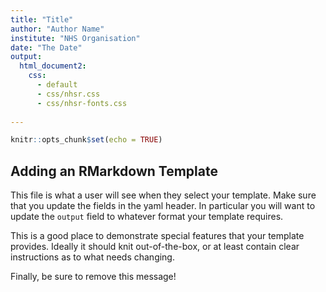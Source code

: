 ```yaml
---
title: "Title"
author: "Author Name"
institute: "NHS Organisation"
date: "The Date"
output:
  html_document2:
    css:
      - default
      - css/nhsr.css
      - css/nhsr-fonts.css
  
---
```


```r
knitr::opts_chunk$set(echo = TRUE)
```

## Adding an RMarkdown Template

This file is what a user will see when they select your template. Make sure that you update the fields in the yaml header. In particular you will want to update the `output` field to whatever format your template requires.

This is a good place to demonstrate special features that your template provides. Ideally it should knit out-of-the-box, or at least contain clear instructions as to what needs changing.

Finally, be sure to remove this message!
